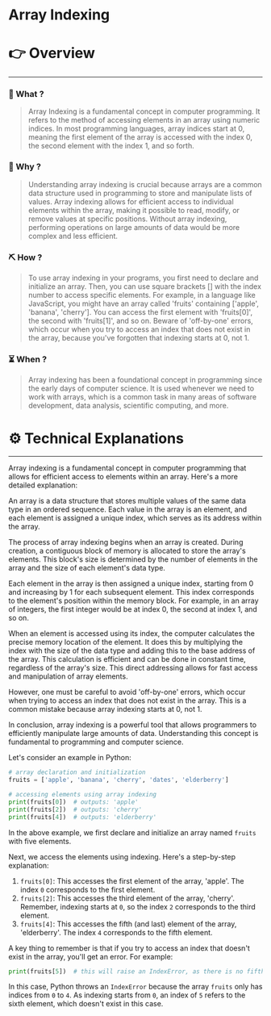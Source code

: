 # Array Indexing


# 👉 Overview

---

### 👀 What ?

> Array Indexing is a fundamental concept in computer programming. It refers to the method of accessing elements in an array using numeric indices. In most programming languages, array indices start at 0, meaning the first element of the array is accessed with the index 0, the second element with the index 1, and so forth.
> 

### 🧐 Why ?

> Understanding array indexing is crucial because arrays are a common data structure used in programming to store and manipulate lists of values. Array indexing allows for efficient access to individual elements within the array, making it possible to read, modify, or remove values at specific positions. Without array indexing, performing operations on large amounts of data would be more complex and less efficient.
> 

### ⛏️ How ?

> To use array indexing in your programs, you first need to declare and initialize an array. Then, you can use square brackets [] with the index number to access specific elements. For example, in a language like JavaScript, you might have an array called 'fruits' containing ['apple', 'banana', 'cherry']. You can access the first element with 'fruits[0]', the second with 'fruits[1]', and so on. Beware of 'off-by-one' errors, which occur when you try to access an index that does not exist in the array, because you've forgotten that indexing starts at 0, not 1.
> 

### ⏳ When ?

> Array indexing has been a foundational concept in programming since the early days of computer science. It is used whenever we need to work with arrays, which is a common task in many areas of software development, data analysis, scientific computing, and more.
> 

# ⚙️ Technical Explanations

---

Array indexing is a fundamental concept in computer programming that allows for efficient access to elements within an array. Here's a more detailed explanation:

An array is a data structure that stores multiple values of the same data type in an ordered sequence. Each value in the array is an element, and each element is assigned a unique index, which serves as its address within the array.

The process of array indexing begins when an array is created. During creation, a contiguous block of memory is allocated to store the array's elements. This block's size is determined by the number of elements in the array and the size of each element's data type.

Each element in the array is then assigned a unique index, starting from 0 and increasing by 1 for each subsequent element. This index corresponds to the element's position within the memory block. For example, in an array of integers, the first integer would be at index 0, the second at index 1, and so on.

When an element is accessed using its index, the computer calculates the precise memory location of the element. It does this by multiplying the index with the size of the data type and adding this to the base address of the array. This calculation is efficient and can be done in constant time, regardless of the array's size. This direct addressing allows for fast access and manipulation of array elements.

However, one must be careful to avoid 'off-by-one' errors, which occur when trying to access an index that does not exist in the array. This is a common mistake because array indexing starts at 0, not 1.

In conclusion, array indexing is a powerful tool that allows programmers to efficiently manipulate large amounts of data. Understanding this concept is fundamental to programming and computer science.

Let's consider an example in Python:

```python
# array declaration and initialization
fruits = ['apple', 'banana', 'cherry', 'dates', 'elderberry']

# accessing elements using array indexing
print(fruits[0])  # outputs: 'apple'
print(fruits[2])  # outputs: 'cherry'
print(fruits[4])  # outputs: 'elderberry'

```

In the above example, we first declare and initialize an array named `fruits` with five elements.

Next, we access the elements using indexing. Here's a step-by-step explanation:

1. `fruits[0]`: This accesses the first element of the array, 'apple'. The index `0` corresponds to the first element.
2. `fruits[2]`: This accesses the third element of the array, 'cherry'. Remember, indexing starts at `0`, so the index `2` corresponds to the third element.
3. `fruits[4]`: This accesses the fifth (and last) element of the array, 'elderberry'. The index `4` corresponds to the fifth element.

A key thing to remember is that if you try to access an index that doesn't exist in the array, you'll get an error. For example:

```python
print(fruits[5])  # this will raise an IndexError, as there is no fifth index in the array

```

In this case, Python throws an `IndexError` because the array `fruits` only has indices from `0` to `4`. As indexing starts from `0`, an index of `5` refers to the sixth element, which doesn't exist in this case.
